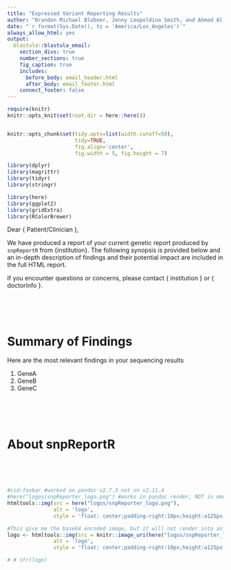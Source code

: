 ```yaml
---
title: "Expressed Variant Reporting Results"
author: "Brandon Michael Blobner, Jenny Leopoldina Smith, and Ahmad Al Khleifat"
date: "`r format(Sys.Date(), tz = 'America/Los_Angeles')`"
always_allow_html: yes
output:
  blastula::blastula_email:
    section_divs: true
    number_sections: true
    fig_caption: true
    includes:
      before_body: email_header.html
      after_body: email_footer.html
    connect_footer: false
---
```



```r
require(knitr)
knitr::opts_knit$set(root.dir = here::here())


knitr::opts_chunk$set(tidy.opts=list(width.cutoff=50),
                      tidy=TRUE,
                      fig.align='center',
                      fig.width = 5, fig.height = 7)
```

```r
library(dplyr)
library(magrittr)
library(tidyr)
library(stringr)

library(here)
library(ggplot2)
library(gridExtra)
library(RColorBrewer)
```


Dear { Patient/Clinician },

We have produced a report of your current genetic report produced by `snpReportR` from {institution}. The following synopsis is provided below and an in-depth description of findings and their potential impact are included in the full HTML report. 

If you encounter questions or concerns, please contact { institution } or { doctorInfo }. 


<br><br><br>

# Summary of Findings 

Here are the most relevant findings in your sequencing results

1. GeneA
2. GeneB
3. GeneC


<br><br><br>

# About snpReportR 

<br><br><br>


```r
#cid:foobar #worked on pandoc v2.7.3 not on v2.11.4
#here("logos/snpReporter_logo.png") #works in pandoc render, NOT in email body
htmltools::img(src = here("logos/snpReporter_logo.png"),
               alt = 'logo',
               style = 'float: center;padding-right:10px;height:a125px;width:250px')

```

```r
#This give me the base64 encoded image, but it will not render into an image in the sent email...
logo <- htmltools::img(src = knitr::image_uri(here("logos/snpReporter_logo.png")),
               alt = 'logo',
               style = 'float: center;padding-right:10px;height:a125px;width:250px')

# # str(logo)
```

<br><br><br>





